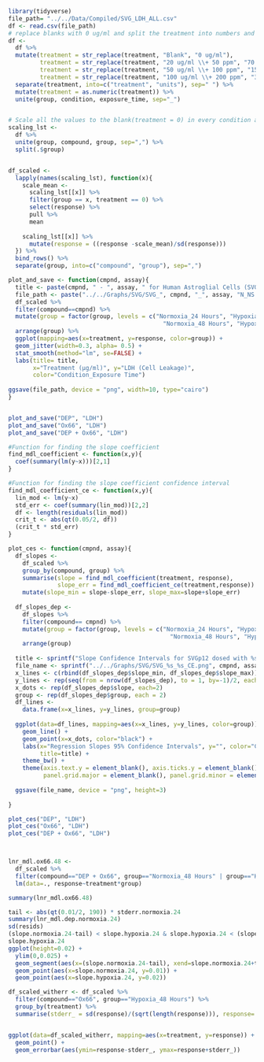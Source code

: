 

```r
library(tidyverse)
file_path= "../../Data/Compiled/SVG_LDH_ALL.csv"
df <- read.csv(file_path)
# replace blanks with 0 ug/ml and split the treatment into numbers and units
df <- 
  df %>% 
  mutate(treatment = str_replace(treatment, "Blank", "0 ug/ml"),
         treatment = str_replace(treatment, "20 ug/ml \\+ 50 ppm", "70 ug/ml"),
         treatment = str_replace(treatment, "50 ug/ml \\+ 100 ppm", "150 ug/ml"),
         treatment = str_replace(treatment, "100 ug/ml \\+ 200 ppm", "300 ug/ml")) %>% 
  separate(treatment, into=c("treatment", "units"), sep=" ") %>% 
  mutate(treatment = as.numeric(treatment)) %>% 
  unite(group, condition, exposure_time, sep="_")


# Scale all the values to the blank(treatment = 0) in every condition at every exposure time for every compound
scaling_lst <- 
  df %>% 
  unite(group, compound, group, sep=",") %>% 
  split(.$group)


df_scaled <- 
  lapply(names(scaling_lst), function(x){
    scale_mean <- 
      scaling_lst[[x]] %>% 
      filter(group == x, treatment == 0) %>% 
      select(response) %>% 
      pull %>% 
      mean
    
    scaling_lst[[x]] %>% 
      mutate(response = ((response -scale_mean)/sd(response)))
  }) %>% 
  bind_rows() %>% 
  separate(group, into=c("compound", "group"), sep=",")

plot_and_save <- function(cmpnd, assay){
  title <- paste(cmpnd, " - ", assay, " for Human Astroglial Cells (SVGp12)", sep="")
  file_path <- paste("../../Graphs/SVG/SVG_", cmpnd, "_", assay, "N_NS.png", sep="")
  df_scaled %>%
  filter(compound==cmpnd) %>%
  mutate(group = factor(group, levels = c("Normoxia_24 Hours", "Hypoxia_24 Hours",
                                            "Normoxia_48 Hours", "Hypoxia_48 Hours"))) %>% 
  arrange(group) %>% 
  ggplot(mapping=aes(x=treatment, y=response, color=group)) +
  geom_jitter(width=0.3, alpha= 0.5) +
  stat_smooth(method="lm", se=FALSE) +
  labs(title= title,
       x="Treatment (μg/ml)", y="LDH (Cell Leakage)", 
       color="Condition_Exposure Time")
  
ggsave(file_path, device = "png", width=10, type="cairo")
}


plot_and_save("DEP", "LDH")
plot_and_save("Ox66", "LDH")
plot_and_save("DEP + Ox66", "LDH")

```


```r
#Function for finding the slope coefficient 
find_mdl_coefficient <- function(x,y){
  coef(summary(lm(y~x)))[2,1]
}

#Function for finding the slope coefficient confidence interval
find_mdl_coefficient_ce <- function(x,y){
  lin_mod <- lm(y~x)
  std_err <- coef(summary(lin_mod))[2,2]
  df <- length(residuals(lin_mod))
  crit_t <- abs(qt(0.05/2, df))
  (crit_t * std_err)
}

plot_ces <- function(cmpnd, assay){
  df_slopes <- 
    df_scaled %>% 
    group_by(compound, group) %>% 
    summarise(slope = find_mdl_coefficient(treatment, response),
              slope_err = find_mdl_coefficient_ce(treatment,response)) %>% 
    mutate(slope_min = slope-slope_err, slope_max=slope+slope_err) 
    
  df_slopes_dep <-
    df_slopes %>% 
    filter(compound== cmpnd) %>% 
    mutate(group = factor(group, levels = c("Normoxia_24 Hours", "Hypoxia_24 Hours",
                                              "Normoxia_48 Hours", "Hypoxia_48 Hours"))) %>% 
    arrange(group)
  
  title <- sprintf("Slope Confidence Intervals for SVGp12 dosed with %s (%s)", cmpnd, assay)
  file_name <- sprintf("../../Graphs/SVG/SVG_%s_%s_CE.png", cmpnd, assay)
  x_lines <- c(rbind(df_slopes_dep$slope_min, df_slopes_dep$slope_max))
  y_lines <- rep(seq(from = nrow(df_slopes_dep), to = 1, by=-1)/2, each=2)
  x_dots <- rep(df_slopes_dep$slope, each=2)
  group <- rep(df_slopes_dep$group, each = 2)
  df_lines <- 
    data.frame(x=x_lines, y=y_lines, group=group) 
    
  ggplot(data=df_lines, mapping=aes(x=x_lines, y=y_lines, color=group)) + 
    geom_line() + 
    geom_point(x=x_dots, color="black") +
    labs(x="Regression Slopes 95% Confidence Intervals", y="", color="Condition_Exposure Time",
         title=title) +
    theme_bw() +
    theme(axis.text.y = element_blank(), axis.ticks.y = element_blank(),
          panel.grid.major = element_blank(), panel.grid.minor = element_blank()) 
  
  ggsave(file_name, device = "png", height=3)
    
}

plot_ces("DEP", "LDH")
plot_ces("Ox66", "LDH")
plot_ces("DEP + Ox66", "LDH")



lnr_mdl.ox66.48 <- 
  df_scaled %>%
  filter(compound=="DEP + Ox66", group=="Normoxia_48 Hours" | group=="Hypoxia_48 Hours") %>% 
  lm(data=., response~treatment*group)

summary(lnr_mdl.ox66.48)
```

```r
tail <- abs(qt(0.01/2, 190)) * stderr.normoxia.24
summary(lnr_mdl.dep.normoxia.24)
sd(resids)
(slope.normoxia.24-tail) < slope.hypoxia.24 & slope.hypoxia.24 < (slope.normoxia.24+tail)
slope.hypoxia.24
ggplot(height=0.02) + 
  ylim(0,0.025) +
  geom_segment(aes(x=(slope.normoxia.24-tail), xend=slope.normoxia.24+tail), y=0.01,yend=0.01) +
  geom_point(aes(x=slope.normoxia.24, y=0.01)) + 
  geom_point(aes(x=slope.hypoxia.24, y=0.02))
```

```r

df_scaled_witherr <- df_scaled %>%
  filter(compound=="Ox66", group=="Hypoxia_48 Hours") %>% 
  group_by(treatment) %>% 
  summarise(stderr_ = sd(response)/(sqrt(length(response))), response= mean(response)) 


ggplot(data=df_scaled_witherr, mapping=aes(x=treatment, y=response)) +
  geom_point() +
  geom_errorbar(aes(ymin=response-stderr_, ymax=response+stderr_))
```

